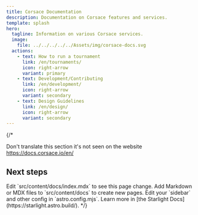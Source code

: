 ```yaml
---
title: Corsace Documentation
description: Documentation on Corsace features and services.
template: splash
hero:
  tagline: Information on various Corsace services.
  image:
    file: ../../../../../Assets/img/corsace-docs.svg
  actions:
    - text: How to run a tournament
      link: /en/tournaments/
      icon: right-arrow
      variant: primary
    - text: Development/Contributing
      link: /en/development/
      icon: right-arrow
      variant: secondary
    - text: Design Guidelines
      link: /en/design/
      icon: right-arrow
      variant: secondary
---
```


{/\* 

Don't translate this section it's not seen on the website https://docs.corsace.io/en/


## Next steps

<CardGrid stagger>
	<Card title="Update content" icon="pencil">
		Edit `src/content/docs/index.mdx` to see this page change.
	</Card>
	<Card title="Add new content" icon="add-document">
		Add Markdown or MDX files to `src/content/docs` to create new pages.
	</Card>
	<Card title="Configure your site" icon="setting">
		Edit your `sidebar` and other config in `astro.config.mjs`.
	</Card>
	<Card title="Read the docs" icon="open-book">
		Learn more in [the Starlight Docs](https://starlight.astro.build/).
	</Card>
</CardGrid> */}
